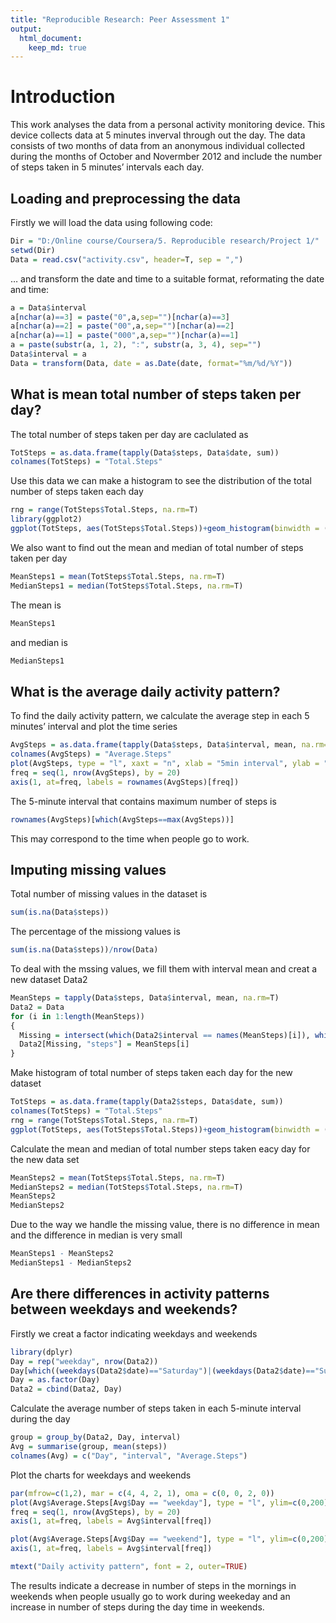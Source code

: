 ```yaml
---
title: "Reproducible Research: Peer Assessment 1"
output: 
  html_document:
    keep_md: true
---
```



# Introduction

This work analyses the data from a personal activity monitoring device. This device collects data at 5 minutes inverval through out the day. The data consists of two months of data from an anonymous individual collected during the months of October and Novermber 2012 and include the number of steps taken in 5 minutes' intervals each day.

## Loading and preprocessing the data
Firstly we will load the data using following code:
```r
Dir = "D:/Online course/Coursera/5. Reproducible research/Project 1/"
setwd(Dir)
Data = read.csv("activity.csv", header=T, sep = ",")
```

... and transform the date and time to a suitable format, reformating the date and time:
```r
a = Data$interval
a[nchar(a)==3] = paste("0",a,sep="")[nchar(a)==3]
a[nchar(a)==2] = paste("00",a,sep="")[nchar(a)==2]
a[nchar(a)==1] = paste("000",a,sep="")[nchar(a)==1]
a = paste(substr(a, 1, 2), ":", substr(a, 3, 4), sep="")
Data$interval = a
Data = transform(Data, date = as.Date(date, format="%m/%d/%Y"))

```



## What is mean total number of steps taken per day?
The total number of steps taken per day are caclulated as
```r
TotSteps = as.data.frame(tapply(Data$steps, Data$date, sum))
colnames(TotSteps) = "Total.Steps"                         
```

Use this data we can make a histogram to see the distribution of the total number of steps taken each day
```r
rng = range(TotSteps$Total.Steps, na.rm=T)
library(ggplot2)
ggplot(TotSteps, aes(TotSteps$Total.Steps))+geom_histogram(binwidth = (rng[2] - rng[1])/20) + labs(title = "Histogram of total steps taken each day", x = "Total steps per day") + xlim(c(0,22000))
```

We also want to find out the mean and median of total number of steps taken per day

```r
MeanSteps1 = mean(TotSteps$Total.Steps, na.rm=T)
MedianSteps1 = median(TotSteps$Total.Steps, na.rm=T)
```
The mean is 
```r
MeanSteps1
``` 
and median is 
```r
MedianSteps1
```


## What is the average daily activity pattern?

To find the daily activity pattern, we calculate the average step in each 5 minutes' interval and plot the time series
```r
AvgSteps = as.data.frame(tapply(Data$steps, Data$interval, mean, na.rm=T))
colnames(AvgSteps) = "Average.Steps"
plot(AvgSteps, type = "l", xaxt = "n", xlab = "5min interval", ylab = "Average number of steps", main = "Daily activity pattern")
freq = seq(1, nrow(AvgSteps), by = 20)
axis(1, at=freq, labels = rownames(AvgSteps)[freq])
```

The 5-minute interval that contains maximum number of steps is
```r
rownames(AvgSteps)[which(AvgSteps==max(AvgSteps))]
```

This may correspond to the time when people go to work.

## Imputing missing values

Total number of missing values in the dataset is
```r
sum(is.na(Data$steps))
```
The percentage of the missiong values is
```r
sum(is.na(Data$steps))/nrow(Data)
```

To deal with the mssing values, we fill them with interval mean and creat a new dataset Data2
```r
MeanSteps = tapply(Data$steps, Data$interval, mean, na.rm=T)
Data2 = Data
for (i in 1:length(MeanSteps))
{
  Missing = intersect(which(Data2$interval == names(MeanSteps)[i]), which(is.na(Data2$steps)))
  Data2[Missing, "steps"] = MeanSteps[i] 
}
```

Make histogram of total number of steps taken each day for the new dataset
```r
TotSteps = as.data.frame(tapply(Data2$steps, Data$date, sum))
colnames(TotSteps) = "Total.Steps"                         
rng = range(TotSteps$Total.Steps, na.rm=T)
ggplot(TotSteps, aes(TotSteps$Total.Steps))+geom_histogram(binwidth = (rng[2] - rng[1])/20) + labs(title = "Histogram of total steps taken each day", x = "Total steps per day") + xlim(c(0,22000))
```

Calculate the mean and median of total number steps taken eacy day for the new data set
```r
MeanSteps2 = mean(TotSteps$Total.Steps, na.rm=T)
MedianSteps2 = median(TotSteps$Total.Steps, na.rm=T)
MeanSteps2
MedianSteps2
```

Due to the way we handle the missing value, there is no difference in mean and the difference in median is very small
```r
MeanSteps1 - MeanSteps2
MedianSteps1 - MedianSteps2
```

## Are there differences in activity patterns between weekdays and weekends?
Firstly we creat a factor indicating weekdays and weekends
```r
library(dplyr)
Day = rep("weekday", nrow(Data2))
Day[which((weekdays(Data2$date)=="Saturday")|(weekdays(Data2$date)=="Sunday"))] = "weekend"
Day = as.factor(Day)
Data2 = cbind(Data2, Day)
```
Calculate the average number of steps taken in each 5-minute interval during the day
```r
group = group_by(Data2, Day, interval)
Avg = summarise(group, mean(steps))
colnames(Avg) = c("Day", "interval", "Average.Steps")
```
Plot the charts for weekdays and weekends
```r
par(mfrow=c(1,2), mar = c(4, 4, 2, 1), oma = c(0, 0, 2, 0))
plot(Avg$Average.Steps[Avg$Day == "weekday"], type = "l", ylim=c(0,200), xaxt = "n", xlab = "5min interval", ylab = "Average number of steps", main = "Weekday")
freq = seq(1, nrow(AvgSteps), by = 20)
axis(1, at=freq, labels = Avg$interval[freq])

plot(Avg$Average.Steps[Avg$Day == "weekend"], type = "l", ylim=c(0,200), xaxt = "n", xlab = "5min interval", ylab = "Average number of steps", main = "Weekend")
axis(1, at=freq, labels = Avg$interval[freq])

mtext("Daily activity pattern", font = 2, outer=TRUE)
```

The results indicate a decrease in number of steps in the mornings in weekends when people usually go to work during weekeday and an increase in number of steps during the day time in weekends.

